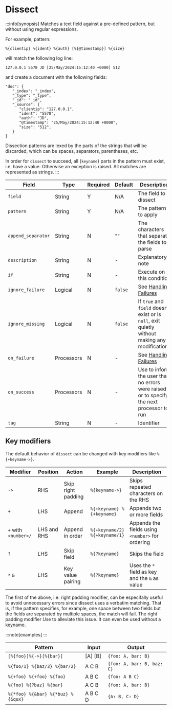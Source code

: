 # Dissect

:::info[synopsis]
Matches a text field against a pre-defined pattern, but without using regular expressions.

For example, pattern:

```code
%{clientip} %{ident} %{auth} [%{@timestamp}] %{size}
```

will match the following log line:

```code
127.0.0.1 5578 JD [25/May/2024:15:12:40 +0000] 512
```

and create a document with the following fields:

```code
"doc": {
   "_index": "_index",
   "_type": "_type",
   "_id": "_id",
   "_source": {
      "clientip": "127.0.0.1",
      "ident": "5578",
      "auth": "JD",
      "@timestamp": "25/May/2024:15:12:40 +0000",
      "size": "512",
   }
}
```

Dissection patterns are lexed by the parts of the strings that will be discarded, which can be spaces, separators, parentheses, etc.

In order for `dissect` to succeed, all {`keyname`} parts in the pattern must exist, i.e. have a value. Otherwise an exception is raised. All matches are represented as strings.
:::

|Field|Type|Required|Default|Description|
|---|---|---|---|---|
|`field`|String|Y|N/A|The field to dissect|
|`pattern`|String|Y|N/A|The pattern to apply|
|`append_separator`|String|N|`""`|The characters that separate the fields to parse|
|`description`|String|N|-|Explanatory note|
|`if`|String|N|-|Execute on this condition|
|`ignore_failure`|Logical|N|`false`|See [Handling Failures](../handling-failures.mdx)|
|`ignore_missing`|Logical|N|`false`|If `true` and `field` doesn't exist or is `null`, exit quietly without making any modifications|
|`on_failure`|Processors|N|-|See [Handling Failures](../handling-failures.mdx)|
|`on_success`|Processors|N|-|Use to inform the user that no errors were raised or to specify the next processor to run|
|`tag`|String|N|-|Identifier|

## Key modifiers

The default behavior of `dissect` can be changed with key modifiers like `%{+keyname->}`.

|Modifier|Position|Action|Example|Description|
|---|---|---|---|---|
|`->`|RHS|Skip right padding|`%{keyname->}`|Skips repeated characters on the RHS|
|`+`|LHS|Append|`%{+keyname} %{+keyname}`|Appends two or more fields|
|`+` with `<number>/`|LHS and RHS|Append in order|`%{+keyname/2} %{+keyname/1}`|Appends the fields using `<number>` for ordering|
|`?`|LHS|Skip field|`%{?keyname}`|Skips the field|
|`*` `&`|LHS|Key value pairing|`%{?keyname}`|Uses the `*` field as key and the `&` as value|

The first of the above, i.e. right padding modifier, can be especifally useful to avoid unnecessary errors since dissect uses a verbatim matching. That is, if the pattern specifies, for example, one space between two fields but the fields are separated by multiple spaces, the match will fail. The right padding modifier Use to alleviate this issue. It can even be used without a keyname.

:::note[examples]
:::

|Pattern|Input|Output|
|---|---|---|
|`[%{foo}]%{->}[%{bar}]`|[A]    [B]|`{foo: A, bar: B}`|
|`%{foo/1} %{baz/3} %{bar/2}`|A C B|`{foo: A, bar: B, baz: C}`|
|`%{+foo} %{+foo} %{foo}`|A B C|`{foo: A B C}`|
|`%{foo} %{?baz} %{bar}`|A C B|`{foo: A, bar: B}`|
|`%{*foo} %{&bar} %{*buz} %{&qux}`|A B C D|`{A: B, C: D}`|
